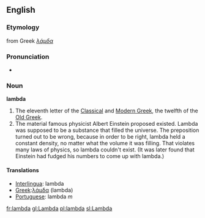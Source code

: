 {{letter_disp2|kappa|[[image:Greek_uc_lamda.png|42px]][[image:Greek_lc_lamda.png|30px]] |mu|λάμδα|Λ|λ}}

==English==
===Etymology===
from Greek ''[[λάμδα]]''

===Pronunciation===
{{wikipedia}}
*{{audio|en-us-lambda.ogg|Audio (US)}}

===Noun===
'''lambda'''
# The eleventh letter of the [[w:Classical Greek|Classical]] and [[w:Modern Greek|Modern Greek]], the twelfth of the [[w:Old Greek|Old Greek]].
# The material famous physicist Albert Einstein proposed existed.  Lambda was supposed to be a substance that filled the universe.  The preposition turned out to be wrong, because in order to be right, lambda held a constant density, no matter what the volume it was filling.  That violates many laws of physics, so lambda couldn't exist.  (It was later found that Einstein had fudged his numbers to come up with lambda.)

====Translations====
*[[Interlingua]]: lambda
*[[Greek]]:[[λάμδα]] (lambda)
*[[Portuguese]]: lambda ''m''
[[fr:lambda]]
[[gl:Lambda]]
[[pl:lambda]]
[[sl:Lambda]]